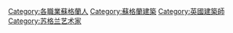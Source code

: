 {{Commonscat|Architects from Scotland}}

[[Category:各職業蘇格蘭人|Category:各職業蘇格蘭人]]
[[Category:蘇格蘭建築|Category:蘇格蘭建築]]
[[Category:英國建築師|Category:英國建築師]]
[[Category:苏格兰艺术家|Category:苏格兰艺术家]]